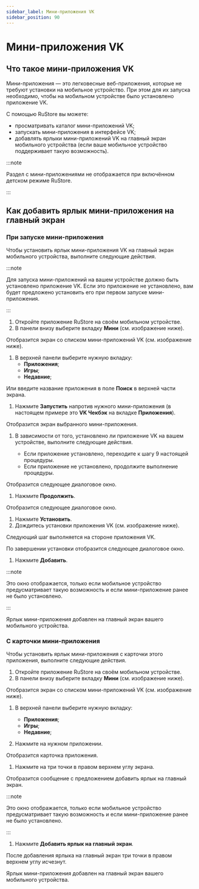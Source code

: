 ```yaml
---
sidebar_label: Мини-приложения VK
sidebar_position: 90
---
```


# Мини-приложения VK

## Что такое мини-приложения VK

Мини-приложения — это легковесные веб-приложения, которые не требуют установки на мобильное устройство. При этом для их запуска необходимо, чтобы на мобильном устройстве было установлено приложение VK.

С помощью RuStore вы можете:

* просматривать каталог мини-приложений VK;
* запускать мини-приложения в интерфейсе VK;
* добавлять ярлыки мини-приложений VK на главный экран мобильного устройства (если ваше мобильное устройство поддерживает такую возможность).

:::note

Раздел с мини-приложениями не отображается при включённом детском режиме RuStore.

:::

## Как добавить ярлык мини-приложения на главный экран

### При запуске мини-приложения

Чтобы установить ярлык мини-приложения VK на главный экран мобильного устройства, выполните следующие действия.

:::note

Для запуска мини-приложений на вашем устройстве должно быть установлено приложение VK. Если это приложение не установлено, вам будет предложено установить его при первом запуске мини-приложения.

:::

1. Откройте приложение RuStore на своём мобильном устройстве.
1. В панели внизу выберите вкладку **Мини** (см. изображение ниже).

  

  Отобразится экран со списком мини-приложений VK (см. изображение ниже).

  
1. В верхней панели выберите нужную вкладку:
    * **Приложения**;
    * **Игры**;
    * **Недавние**;

Или введите название приложения в поле **Поиск** в верхней части экрана.


1. Нажмите **Запустить** напротив нужного мини-приложения (в настоящем примере это **VK Чекбэк** на вкладке **Приложения**).

  Отобразится экран выбранного мини-приложения.

  

1. В зависимости от того, установлено ли приложение VK на вашем устройстве, выполните следующие действия.

    * Если приложение установлено, переходите к шагу 9 настоящей процедуры.
    * Если приложение не установлено, продолжите выполнение процедуры.
  
  Отобразится следующее диалоговое окно.

  

1. Нажмите **Продолжить**.

  Отобразится следующее диалоговое окно.

  

1. Нажмите **Установить**.
1. Дождитесь установки приложения VK (см. изображение ниже).

  

  Следующий шаг выполняется на стороне приложения VK.

  По завершении установки отобразится следующее диалоговое окно.

  

1. Нажмите **Добавить**.

  :::note
  
  Это окно отображается, только если мобильное устройство предусматривает такую возможность и если мини-приложение ранее не было установлено.
  
  :::

  Ярлык мини-приложения добавлен на главный экран вашего мобильного устройства.

  

### С карточки мини-приложения

Чтобы установить ярлык мини-приложения с карточки этого приложения, выполните следующие действия.

1. Откройте приложение RuStore на своём мобильном устройстве.
1. В панели внизу выберите вкладку **Мини** (см. изображение ниже).

  

  Отобразится экран со списком мини-приложений VK (см. изображение ниже).

  
1. В верхней панели выберите нужную вкладку:
    * **Приложения**;
    * **Игры**;
    * **Недавние**;


1. Нажмите на нужном приложении.

  Отобразится карточка приложения.

  

1. Нажмите на три точки в правом верхнем углу экрана.

  Отобразится сообщение с предложением добавить ярлык на главный экран.

  :::note
  
  Это окно отображается, только если мобильное устройство предусматривает такую возможность и если мини-приложение ранее не было установлено.
  
  :::

  

1. Нажмите **Добавить ярлык на главный экран**.

  После добавления ярлыка на главный экран три точки в правом верхнем углу исчезнут.

  

  Ярлык мини-приложения добавлен на главный экран вашего мобильного устройства.

  